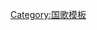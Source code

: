 {{Navbox
|name = 欧洲各国家和地区国歌
|state = <includeonly>{{{state|autocollapse}}}</includeonly><noinclude>expanded</noinclude>
|border = {{{border|}}}
|navbar = {{{navbar|}}}
|titlestyle = {{{titlestyle|}}}
|title = [[欧洲]]各国家和地区国歌
|image = [[File:Europe orthographic Caucasus Urals boundary.svg|100px|link=欧洲]]
|groupstyle = {{{groupstyle|padding: 0.35em 1.0em; line-height: 1.1em;}}}
|listclass = hlist

|group1 = [[联合国|聯合國]][[聯合國會員國列表|會員國]]
|list1 =
*[[旗之赞歌|阿尔巴尼亚]]
*[[伟大的查理曼|安道尔]]
*[[我們的祖國 (亞美尼亞)|亚美尼亚]]
*[[山的土地，河的土地|奥地利]]
*[[亞塞拜然進行曲|-{zh-cn:阿塞拜疆; zh-hk:阿塞拜疆; zh-tw:亞塞拜然}-]]
*[[白俄罗斯共和国国歌|白俄罗斯]]
*[[布拉班人之歌|比利时]]
*[[波斯尼亚和黑塞哥维那国歌|波斯尼亚和黑塞哥维那]]
*[[亲爱的父母邦|保加利亚]]
*[[我们美丽的祖国 (克罗地亚)|克罗地亚]]
*[[自由颂|-{zh-hans:塞浦路斯;zh-hk:塞浦路斯;zh-tw:賽普勒斯;}-]]
*[[何處是我家？|捷克]]
*[[有一處好地方|丹麦]]
*[[我的土地，我的欢愉|爱沙尼亚]]
*[[我们的国家|芬兰]]
*[[馬賽曲|法国]]
*[[自由 (格魯吉亞國歌)|-{zh-cn:格鲁吉亚; zh-hk:格魯吉亞; zh-tw:喬治亞}-]]
*[[德意志之歌|德国]]
*[[自由颂|希腊]]
*[[讚美歌 (匈牙利)|匈牙利]]
*[[赞美歌 (冰岛)|冰岛]]
*[[戰士之歌|爱尔兰]]
*[[意大利人之歌|-{zh-hans:意大利;zh-hk:意大利;zh-tw:義大利;}-]]
*[[我的哈萨克斯坦|-{zh-hans:哈萨克斯坦; zh-hant:哈薩克}-]]
*[[上帝保佑拉脫維亞|拉脱维亚]]
*[[在年輕的萊茵河上|列支敦士登]]
*[[国歌 (立陶宛)|立陶宛]]
*[[我們的祖國 (盧森堡)|卢森堡]]
*[[今天在馬其頓之上|马其顿]]
*[[马耳他颂|-{zh-hans:马耳他;zh-hk:馬耳他;zh-tw:馬爾他;}-]]
*[[我们的语言|摩尔多瓦]]
*[[摩纳哥颂|摩纳哥]]
*[[啊，五月清亮的早晨|-{zh-hans:黑山;zh-hk:黑山;zh-tw:蒙特內哥羅;}-]]
*[[威廉颂|荷兰]]
*[[对！我们热爱祖国|挪威]]
*[[波兰没有灭亡|波兰]]
*[[葡萄牙人 (國歌)|葡萄牙]]
*[[醒来吧，罗马尼亚人|罗马尼亚]]
*[[俄羅斯聯邦國歌|俄罗斯]]
*[[圣马力诺国歌|圣马力诺]]
*[[正義的上帝|塞尔维亚]]
*[[塔特拉山上电光闪闪|斯洛伐克]]
*[[祝酒辭|-{zh-cn:斯洛文尼亚; zh-hk:斯洛文尼亞; zh-tw:斯洛維尼亞}-]]
*[[皇家進行曲|西班牙]]
*[[你古老，你自由|瑞典]]
*[[瑞士诗篇|瑞士]]
*[[独立进行曲|土耳其]]
*[[烏克蘭仍在人間|乌克兰]]
*[[天佑女王|英国]]

|group2 = 其他公认[[主權|主权实体]]
|list2 =
*[[歐洲之歌|歐盟]]
*[[教宗进行曲|圣座及其梵蒂冈]]
*[[致敬白十字|馬爾他騎士團]]

|group3 = [[有限承认国家列表|未經国际普遍承认国家]]
|list3 =
*[[胜利 (歌曲)|阿布哈兹]]
*[[歐洲 (國歌)|科索沃]]
*[[独立自由的阿尔察赫|阿尔察赫]]
*[[独立进行曲|北-{zh-cn:塞浦路斯; zh-hk:塞浦路斯; zh-tw:賽普勒斯}-]]
*[[南奥塞梯共和国国歌|-{zh-cn:南奥塞梯; zh-hk:南奧塞梯; zh-tw:南奧塞提亞}-]]
*[[德涅斯特河沿岸国歌|德涅斯特河沿岸]]
*[[光荣归我们的人民共和国|顿涅茨克]]
*[[卢甘斯克人民共和国国歌|卢甘斯克]]

|group4 = [[属地]]和其他特殊政区
|list4 =
*[[天佑女王|阿克罗蒂里和泽凯利亚]]
*[[奥兰人之歌|奥兰]]
*[[我美丽的土地|法罗群岛]]
*[[直布羅陀之歌|直布罗陀]]
*[[对！我们热爱祖国|扬马延]]
*[[亲爱的根西|根西]]
*[[岛屿家园|泽西]]
*[[啊，我们出生的地方|马恩岛]]
*[[对！我们热爱祖国|斯瓦尔巴]]
}}<noinclude>

[[Category:国歌模板]]
</noinclude>